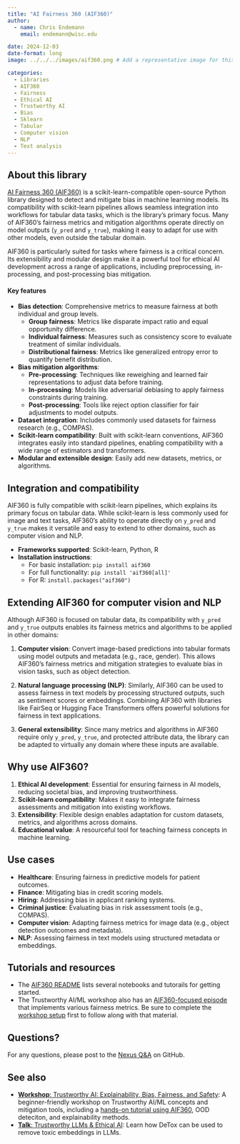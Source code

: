 ```yaml
---
title: "AI Fairness 360 (AIF360)"
author: 
  - name: Chris Endemann
    email: endemann@wisc.edu

date: 2024-12-03
date-format: long
image: ../../../images/aif360.png # Add a representative image for this library resource in the images folder.

categories: 
  - Libraries
  - AIF360
  - Fairness
  - Ethical AI
  - Trustworthy AI
  - Bias
  - Sklearn
  - Tabular
  - Computer vision
  - NLP
  - Text analysis
---
```


## About this library

[AI Fairness 360 (AIF360)](https://github.com/Trusted-AI/AIF360) is a scikit-learn-compatible open-source Python library designed to detect and mitigate bias in machine learning models. Its compatibility with scikit-learn pipelines allows seamless integration into workflows for tabular data tasks, which is the library's primary focus. Many of AIF360’s fairness metrics and mitigation algorithms operate directly on model outputs (`y_pred` and `y_true`), making it easy to adapt for use with other models, even outside the tabular domain.

AIF360 is particularly suited for tasks where fairness is a critical concern. Its extensibility and modular design make it a powerful tool for ethical AI development across a range of applications, including preprocessing, in-processing, and post-processing bias mitigation.

#### Key features
- **Bias detection**: Comprehensive metrics to measure fairness at both individual and group levels.
  - **Group fairness**: Metrics like disparate impact ratio and equal opportunity difference.
  - **Individual fairness**: Measures such as consistency score to evaluate treatment of similar individuals.
  - **Distributional fairness**: Metrics like generalized entropy error to quantify benefit distribution.
- **Bias mitigation algorithms**:
  - **Pre-processing**: Techniques like reweighing and learned fair representations to adjust data before training.
  - **In-processing**: Models like adversarial debiasing to apply fairness constraints during training.
  - **Post-processing**: Tools like reject option classifier for fair adjustments to model outputs.
- **Dataset integration**: Includes commonly used datasets for fairness research (e.g., COMPAS).
- **Scikit-learn compatibility**: Built with scikit-learn conventions, AIF360 integrates easily into standard pipelines, enabling compatibility with a wide range of estimators and transformers.
- **Modular and extensible design**: Easily add new datasets, metrics, or algorithms.

## Integration and compatibility

AIF360 is fully compatible with scikit-learn pipelines, which explains its primary focus on tabular data. While scikit-learn is less commonly used for image and text tasks, AIF360's ability to operate directly on `y_pred` and `y_true` makes it versatile and easy to extend to other domains, such as computer vision and NLP.

- **Frameworks supported**: Scikit-learn, Python, R
- **Installation instructions**:
  - For basic installation: `pip install aif360`
  - For full functionality: `pip install 'aif360[all]'`
  - For R: `install.packages("aif360")`

## Extending AIF360 for computer vision and NLP

Although AIF360 is focused on tabular data, its compatibility with `y_pred` and `y_true` outputs enables its fairness metrics and algorithms to be applied in other domains:

1. **Computer vision**: Convert image-based predictions into tabular formats using model outputs and metadata (e.g., race, gender). This allows AIF360’s fairness metrics and mitigation strategies to evaluate bias in vision tasks, such as object detection.
   
2. **Natural language processing (NLP)**: Similarly, AIF360 can be used to assess fairness in text models by processing structured outputs, such as sentiment scores or embeddings. Combining AIF360 with libraries like FairSeq or Hugging Face Transformers offers powerful solutions for fairness in text applications.

3. **General extensibility**: Since many metrics and algorithms in AIF360 require only `y_pred`, `y_true`, and protected attribute data, the library can be adapted to virtually any domain where these inputs are available.

## Why use AIF360?

1. **Ethical AI development**: Essential for ensuring fairness in AI models, reducing societal bias, and improving trustworthiness.
2. **Scikit-learn compatibility**: Makes it easy to integrate fairness assessments and mitigation into existing workflows.
3. **Extensibility**: Flexible design enables adaptation for custom datasets, metrics, and algorithms across domains.
4. **Educational value**: A resourceful tool for teaching fairness concepts in machine learning.

## Use cases
- **Healthcare**: Ensuring fairness in predictive models for patient outcomes.
- **Finance**: Mitigating bias in credit scoring models.
- **Hiring**: Addressing bias in applicant ranking systems.
- **Criminal justice**: Evaluating bias in risk assessment tools (e.g., COMPAS).
- **Computer vision**: Adapting fairness metrics for image data (e.g., object detection outcomes and metadata).
- **NLP**: Assessing fairness in text models using structured metadata or embeddings.

## Tutorials and resources
- The [AIF360 README](https://github.com/Trusted-AI/AIF360?tab=readme-ov-file) lists several notebooks and tutorails for getting started.
- The Trustworthy AI/ML workshop also has an [AIF360-focused episode](https://carpentries-incubator.github.io/fair-explainable-ml/3-model-fairness-deep-dive.html) that implements various fairness metrics. Be sure to complete the [workshop setup](https://carpentries-incubator.github.io/fair-explainable-ml/index.html) first to follow along with that material.

## Questions?
For any questions, please post to the [Nexus Q&A](https://github.com/UW-Madison-DataScience/ML-X-Nexus/discussions/categories/q-a) on GitHub.

## See also
- [**Workshop**: Trustworthy AI: Explainability, Bias, Fairness, and Safety](https://carpentries-incubator.github.io/fair-explainable-ml/index.html): A beginner-friendly workshop on Trustworthy AI/ML concepts and mitigation tools, including a [hands-on tutorial using AIF360](https://carpentries-incubator.github.io/fair-explainable-ml/3-model-fairness-deep-dive.html), OOD deteciton, and explainability methods.
- [**Talk**: Trustworthy LLMs & Ethical AI](https://uw-madison-datascience.github.io/ML-X-Nexus/Applications/Videos/Forums/mlx_2024-05-11.html): Learn how DeTox can be used to remove toxic embeddings in LLMs.
